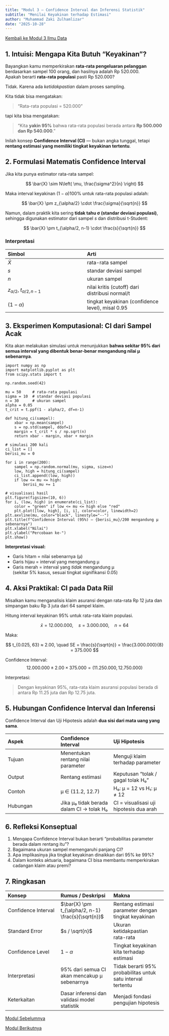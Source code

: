 ```yaml
---
title: "Modul 3 — Confidence Interval dan Inferensi Statistik"
subtitle: "Menilai Keyakinan terhadap Estimasi"
author: "Muhammad Zaki Zulhamlizar"
date: "2025-10-28"
---
```


<a href="../../materi/Modul 3 Ilmu Data.qmd" class="btn btn-outline-primary mb-4">
<i class="fa-solid fa-arrow-left"></i> Kembali ke Modul 3 Ilmu Data
</a>

## 1. Intuisi: Mengapa Kita Butuh “Keyakinan”?

Bayangkan kamu memperkirakan **rata-rata pengeluaran pelanggan** berdasarkan sampel 100 orang, dan hasilnya adalah Rp 520.000.  
Apakah berarti **rata-rata populasi** pasti Rp 520.000?

Tidak. Karena ada *ketidakpastian* dalam proses sampling.

Kita tidak bisa mengatakan:

> “Rata-rata populasi = 520.000”

tapi kita bisa mengatakan:

> “Kita **yakin 95%** bahwa rata-rata populasi berada antara **Rp 500.000 dan Rp 540.000**.”

Inilah konsep **Confidence Interval (CI)** — bukan angka tunggal, tetapi **rentang estimasi yang memiliki tingkat keyakinan tertentu**.

## 2. Formulasi Matematis Confidence Interval

Jika kita punya estimator rata-rata sampel:

$$
\bar{X} \sim N\left( \mu, \frac{\sigma^2}{n} \right)
$$

Maka interval keyakinan $(1 - \alpha)100\%$ untuk rata-rata populasi adalah:

$$
\bar{X} \pm z_{\alpha/2} \cdot \frac{\sigma}{\sqrt{n}}
$$

Namun, dalam praktik kita sering **tidak tahu σ (standar deviasi populasi)**,  
sehingga digunakan estimator dari sampel $s$ dan distribusi t-Student:

$$
\bar{X} \pm t_{\alpha/2, n-1} \cdot \frac{s}{\sqrt{n}}
$$

### Interpretasi

| Simbol | Arti |
|:--|:--|
| $\bar{X}$ | rata-rata sampel |
| $s$ | standar deviasi sampel |
| $n$ | ukuran sampel |
| $z_{\alpha/2}$, $t_{\alpha/2, n-1}$ | nilai kritis (cutoff) dari distribusi normal/t |
| $(1 - \alpha)$ | tingkat keyakinan (confidence level), misal 0.95 |


## 3. Eksperimen Komputasional: CI dari Sampel Acak

Kita akan melakukan simulasi untuk menunjukkan **bahwa sekitar 95% dari semua interval yang dibentuk benar-benar mengandung nilai μ sebenarnya**.

```.python
import numpy as np
import matplotlib.pyplot as plt
from scipy.stats import t

np.random.seed(42)

mu = 50     # rata-rata populasi
sigma = 10  # standar deviasi populasi
n = 30      # ukuran sampel
alpha = 0.05
t_crit = t.ppf(1 - alpha/2, df=n-1)

def hitung_ci(sampel):
    xbar = np.mean(sampel)
    s = np.std(sampel, ddof=1)
    margin = t_crit * s / np.sqrt(n)
    return xbar - margin, xbar + margin

# simulasi 200 kali
ci_list = []
berisi_mu = 0

for i in range(200):
    sampel = np.random.normal(mu, sigma, size=n)
    low, high = hitung_ci(sampel)
    ci_list.append((low, high))
    if low <= mu <= high:
        berisi_mu += 1

# visualisasi hasil
plt.figure(figsize=(10, 6))
for i, (low, high) in enumerate(ci_list):
    color = "green" if low <= mu <= high else "red"
    plt.plot([low, high], [i, i], color=color, linewidth=2)
plt.axvline(mu, color="black", linestyle="--")
plt.title(f"Confidence Interval (95%) — {berisi_mu}/200 mengandung μ sebenarnya")
plt.xlabel("Nilai")
plt.ylabel("Percobaan ke-")
plt.show()
```

**Interpretasi visual:**

- Garis hitam = nilai sebenarnya (μ)
- Garis hijau = interval yang mengandung μ
- Garis merah = interval yang *tidak* mengandung μ  
  (sekitar 5% kasus, sesuai tingkat signifikansi 0.05)

## 4. Aksi Praktikal: CI pada Data Riil

Misalkan kamu menganalisis klaim asuransi dengan rata-rata Rp 12 juta dan simpangan baku Rp 3 juta dari 64 sampel klaim.

Hitung interval keyakinan 95% untuk rata-rata klaim populasi.

$$
\bar{x} = 12.000.000, \quad s = 3.000.000, \quad n = 64
$$

Maka:

$$
t_{0.025, 63} ≈ 2.00, \quad SE = \frac{s}{\sqrt{n}} = \frac{3.000.000}{8} = 375.000
$$

Confidence Interval:
$$
12.000.000 \pm 2.00 \times 375.000 = (11.250.000, 12.750.000)
$$

Interpretasi:

> Dengan keyakinan 95%, rata-rata klaim asuransi populasi berada di antara Rp 11.25 juta dan Rp 12.75 juta.

## 5. Hubungan Confidence Interval dan Inferensi

Confidence Interval dan Uji Hipotesis adalah **dua sisi dari mata uang yang sama**.

| Aspek | Confidence Interval | Uji Hipotesis |
|:--|:--|:--|
| Tujuan | Menentukan rentang nilai parameter | Menguji klaim terhadap parameter |
| Output | Rentang estimasi | Keputusan “tolak / gagal tolak H₀” |
| Contoh | μ ∈ (11.2, 12.7) | H₀: μ = 12 vs H₁: μ ≠ 12 |
| Hubungan | Jika μ₀ tidak berada dalam CI → tolak H₀ | CI = visualisasi uji hipotesis dua arah |

## 6. Refleksi Konseptual

1. Mengapa Confidence Interval bukan berarti “probabilitas parameter berada dalam rentang itu”?  
2. Bagaimana ukuran sampel memengaruhi panjang CI?  
3. Apa implikasinya jika tingkat keyakinan dinaikkan dari 95% ke 99%?  
4. Dalam konteks aktuaria, bagaimana CI bisa membantu memperkirakan cadangan klaim atau premi?

## 7. Ringkasan

| Konsep | Rumus / Deskripsi | Makna |
|:--|:--|:--|
| Confidence Interval | $\bar{X} \pm t_{\alpha/2, n-1} \frac{s}{\sqrt{n}}$ | Rentang estimasi parameter dengan tingkat keyakinan |
| Standard Error | $s / \sqrt{n}$ | Ukuran ketidakpastian rata-rata |
| Confidence Level | $1 - \alpha$ | Tingkat keyakinan kita terhadap estimasi |
| Interpretasi | 95% dari semua CI akan mencakup μ sebenarnya | Tidak berarti 95% probabilitas untuk satu interval tertentu |
| Keterkaitan | Dasar inferensi dan validasi model statistik | Menjadi fondasi pengujian hipotesis |

::: {.d-flex .justify-content-between .mb-4}
<a href="modul2_distribusi_sampling" class="btn btn-primary">
<i class="fa-solid fa-arrow-left"></i> Modul Sebelumnya
</a>

<a href="modul4_inferensi_statistik.qmd" class="btn btn-primary">
Modul Berikutnya <i class="fa-solid fa-arrow-right"></i>
</a>
:::